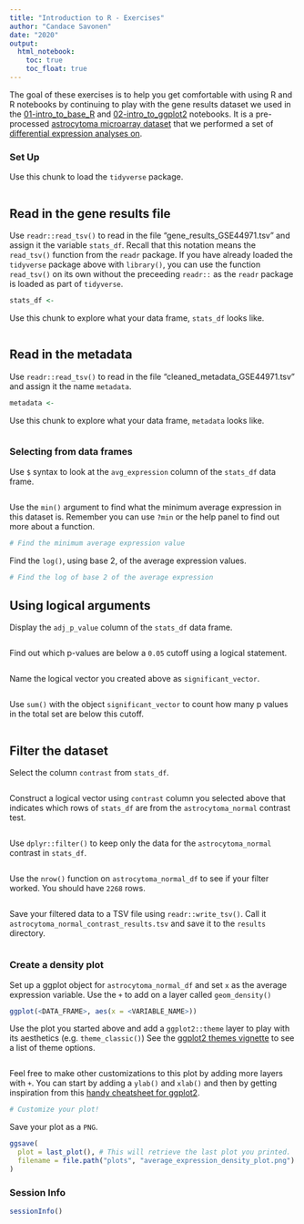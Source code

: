 ```yaml
---
title: "Introduction to R - Exercises"
author: "Candace Savonen"
date: "2020"
output:
  html_notebook:
    toc: true
    toc_float: true
---
```


The goal of these exercises is to help you get comfortable with using R and R 
notebooks by continuing to play with the gene results dataset we used in the [01-intro_to_base_R](./01-intro_to_base_R.Rmd) and [02-intro_to_ggplot2](./01-intro_to_ggplot2.Rmd) notebooks. 
It is a pre-processed [astrocytoma microarray dataset](https://www.refine.bio/experiments/GSE44971/gene-expression-data-from-pilocytic-astrocytoma-tumour-samples-and-normal-cerebellum-controls) 
that we performed a set of [differential expression analyses on](./scripts/00-setup-intro-to-R.R).

### Set Up 

Use this chunk to load the `tidyverse` package. 

```r

```

## Read in the gene results file

Use `readr::read_tsv()` to read in the file "gene_results_GSE44971.tsv" and 
assign it the variable `stats_df`. 
Recall that this notation means the `read_tsv()` function from the `readr` package.
If you have already loaded the `tidyverse` package above with `library()`, 
you can use the function `read_tsv()` on its own without the preceeding `readr::` 
as the `readr` package is loaded as part of `tidyverse`.

```r
stats_df <- 
```

Use this chunk to explore what your data frame, `stats_df` looks like. 

```r

```

## Read in the metadata

Use `readr::read_tsv()` to read in the file "cleaned_metadata_GSE44971.tsv" and assign 
it the name `metadata`. 

```r
metadata <-
```

Use this chunk to explore what your data frame, `metadata` looks like. 

```r

```

### Selecting from data frames

Use `$` syntax to look at the `avg_expression` column of the `stats_df` 
data frame. 

```r

```

Use the `min()` argument to find what the minimum average expression in this dataset is. 
Remember you can use `?min` or the help panel to find out more about a function. 

```r
# Find the minimum average expression value
```

Find the `log()`, using base 2, of the average expression values. 

```r
# Find the log of base 2 of the average expression
```

## Using logical arguments

Display the `adj_p_value` column of the `stats_df` data frame. 

```r

```

Find out which p-values are below a `0.05` cutoff using a logical statement. 

```r

```

Name the logical vector you created above as `significant_vector`.

```r

```

Use `sum()` with the object `significant_vector` to count how many p values in 
the total set are below this cutoff. 

```r

```

## Filter the dataset

Select the column `contrast` from `stats_df`. 

```r

```

Construct a logical vector using `contrast` column you selected above that 
indicates which rows of `stats_df` are from the `astrocytoma_normal` 
contrast test.  

```r

```

Use `dplyr::filter()` to keep only the data for the `astrocytoma_normal` contrast
in `stats_df`. 

```r

```

Use the `nrow()` function on `astrocytoma_normal_df` to see if your filter worked. 
You should have `2268` rows. 

```r

```

Save your filtered data to a TSV file using `readr::write_tsv()`. 
Call it `astrocytoma_normal_contrast_results.tsv` and save it to the `results`
directory. 

```r

```


### Create a density plot 

Set up a ggplot object for `astrocytoma_normal_df` and set `x` as the average 
expression variable. 
Use the `+` to add on a layer called `geom_density()`

```r
ggplot(<DATA_FRAME>, aes(x = <VARIABLE_NAME>)) 
```

Use the plot you started above and add a `ggplot2::theme` layer to play with its aesthetics (e.g. `theme_classic()`)
See the [ggplot2 themes vignette](https://ggplot2.tidyverse.org/reference/ggtheme.html)
to see a list of theme options.

```r

```

Feel free to make other customizations to this plot by adding more layers with `+`. 
You can start by adding a `ylab()` and `xlab()` and then by getting inspiration 
from this [handy cheatsheet for ggplot2](https://rstudio.com/wp-content/uploads/2015/03/ggplot2-cheatsheet.pdf).

```r
# Customize your plot!
```

Save your plot as a `PNG`. 

```r
ggsave(
  plot = last_plot(), # This will retrieve the last plot you printed. 
  filename = file.path("plots", "average_expression_density_plot.png")
)
```

### Session Info

```r
sessionInfo()
```

